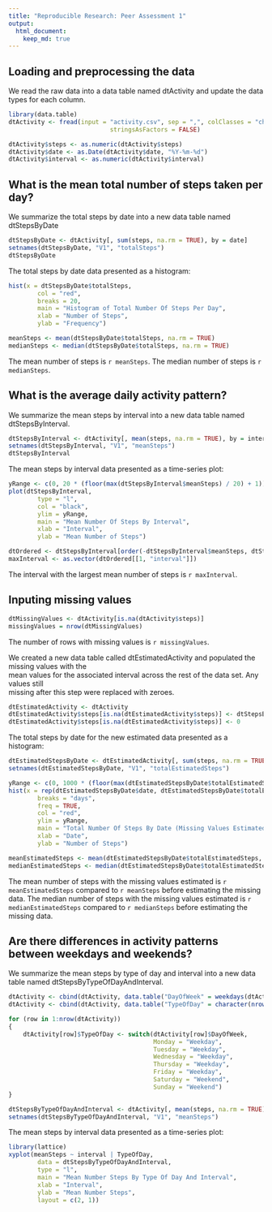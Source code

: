 ```yaml
---
title: "Reproducible Research: Peer Assessment 1"
output: 
  html_document:
    keep_md: true
---
```



## Loading and preprocessing the data

We read the raw data into a data table named dtActivity and update the data types for each column.

```r
library(data.table)
dtActivity <- fread(input = "activity.csv", sep = ",", colClasses = "character",
							stringsAsFactors = FALSE)

dtActivity$steps <- as.numeric(dtActivity$steps)
dtActivity$date <- as.Date(dtActivity$date, "%Y-%m-%d")
dtActivity$interval <- as.numeric(dtActivity$interval)
```




## What is the mean total number of steps taken per day?
  
We summarize the total steps by date into a new data table named dtStepsByDate

```r
dtStepsByDate <- dtActivity[, sum(steps, na.rm = TRUE), by = date]
setnames(dtStepsByDate, "V1", "totalSteps")
dtStepsByDate
```



The total steps by date data presented as a histogram:

```r
hist(x = dtStepsByDate$totalSteps,
		col = "red",
		breaks = 20,
		main = "Histogram of Total Number Of Steps Per Day",
		xlab = "Number of Steps",
		ylab = "Frequency")
```


```r
meanSteps <- mean(dtStepsByDate$totalSteps, na.rm = TRUE)
medianSteps <- median(dtStepsByDate$totalSteps, na.rm = TRUE)
```

The mean number of steps is `r meanSteps`.
The median number of steps is `r medianSteps`.




## What is the average daily activity pattern?

We summarize the mean steps by interval into a new data table named dtStepsByInterval.

```r
dtStepsByInterval <- dtActivity[, mean(steps, na.rm = TRUE), by = interval]
setnames(dtStepsByInterval, "V1", "meanSteps")
dtStepsByInterval
```


The mean steps by interval data presented as a time-series plot:

```r
yRange <- c(0, 20 * (floor(max(dtStepsByInterval$meanSteps) / 20) + 1))
plot(dtStepsByInterval,
		type = "l",
		col = "black",
		ylim = yRange,
		main = "Mean Number Of Steps By Interval",
		xlab = "Interval",
		ylab = "Mean Number of Steps")
```



```r
dtOrdered <- dtStepsByInterval[order(-dtStepsByInterval$meanSteps, dtStepsByInterval$interval)]
maxInterval <- as.vector(dtOrdered[[1, "interval"]])
```

The interval with the largest mean number of steps is `r maxInterval`.




## Inputing missing values

```r
dtMissingValues <- dtActivity[is.na(dtActivity$steps)]
missingValues = nrow(dtMissingValues)
```

The number of rows with missing values is `r missingValues`.

We created a new data table called dtEstimatedActivity and populated the missing values with the  
mean values for the associated interval across the rest of the data set.  Any values still  
missing after this step were replaced with zeroes.

```r
dtEstimatedActivity <- dtActivity
dtEstimatedActivity$steps[is.na(dtEstimatedActivity$steps)] <- dtStepsByInterval[interval == dtEstimatedActivity$interval[is.na(dtEstimatedActivity$steps)]]$meanSteps
dtEstimatedActivity$steps[is.na(dtEstimatedActivity$steps)] <- 0
```


The total steps by date for the new estimated data presented as a histogram:

```r
dtEstimatedStepsByDate <- dtEstimatedActivity[, sum(steps, na.rm = TRUE), by = date]
setnames(dtEstimatedStepsByDate, "V1", "totalEstimatedSteps")

yRange <- c(0, 1000 * (floor(max(dtEstimatedStepsByDate$totalEstimatedSteps) / 1000) + 1))
hist(x = rep(dtEstimatedStepsByDate$date, dtEstimatedStepsByDate$totalEstimatedSteps),
		breaks = "days",
		freq = TRUE,
		col = "red",
		ylim = yRange,
		main = "Total Number Of Steps By Date (Missing Values Estimated)",
		xlab = "Date",
		ylab = "Number of Steps")
```


```r
meanEstimatedSteps <- mean(dtEstimatedStepsByDate$totalEstimatedSteps, na.rm = TRUE)
medianEstimatedSteps <- median(dtEstimatedStepsByDate$totalEstimatedSteps, na.rm = TRUE)
```

The mean number of steps with the missing values estimated is `r meanEstimatedSteps` compared to `r meanSteps` before estimating the missing data.
The median number of steps with the missing values estimated is `r medianEstimatedSteps` compared to `r medianSteps` before estimating the missing data.


## Are there differences in activity patterns between weekdays and weekends?

We summarize the mean steps by type of day and interval into a new data table
named dtStepsByTypeOfDayAndInterval.

```r
dtActivity <- cbind(dtActivity, data.table("DayOfWeek" = weekdays(dtActivity$date)))
dtActivity <- cbind(dtActivity, data.table("TypeOfDay" = character(nrow(dtActivity))))

for (row in 1:nrow(dtActivity))
{
	dtActivity[row]$TypeOfDay <- switch(dtActivity[row]$DayOfWeek,
										Monday = "Weekday",
										Tuesday = "Weekday",
										Wednesday = "Weekday",
										Thursday = "Weekday",
										Friday = "Weekday",
										Saturday = "Weekend",
										Sunday = "Weekend")
}

dtStepsByTypeOfDayAndInterval <- dtActivity[, mean(steps, na.rm = TRUE), by = c("TypeOfDay", "interval")]
setnames(dtStepsByTypeOfDayAndInterval, "V1", "meanSteps")
```


The mean steps by interval data presented as a time-series plot:

```r
library(lattice)
xyplot(meanSteps ~ interval | TypeOfDay,
		data = dtStepsByTypeOfDayAndInterval,
		type = "l",
		main = "Mean Number Steps By Type Of Day And Interval",
		xlab = "Interval",
		ylab = "Mean Number Steps",
		layout = c(2, 1))
```